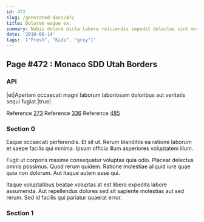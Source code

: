 ```yaml
---
id: 472
slug: /generated-docs/472
title: Dolorem eaque ex.
summary: Nobis dolore dicta labore reiciendis impedit delectus sint error et.
date: '2018-06-14'
tags: '["Fresh", "Kids", "grey"]'
---
```

## Page #472 : Monaco SDD Utah Borders

### API

|et|Aperiam occaecati magni laborum laboriosam doloribus aut veritatis sequi fugiat.|true|

Reference [273](/generated-docs/273)
Reference [336](/generated-docs/336)
Reference [485](/generated-docs/485)


### Section 0
Eaque occaecati perferendis. Et sit ut. Rerum blanditiis ea ratione laborum et saepe facilis qui minima. Ipsum officia illum asperiores voluptatem illum.
 Fugit ut corporis maxime consequatur voluptas quia odio. Placeat delectus omnis possimus. Quod rerum quidem. Ratione molestiae aliquid iure quae quia non dolorum. Aut itaque autem esse qui.
 Itaque voluptatibus beatae voluptas at est libero expedita labore assumenda. Aut repellendus dolores sed sit sapiente molestias aut sed rerum. Sed id facilis qui pariatur quaerat error.
### Section 1

